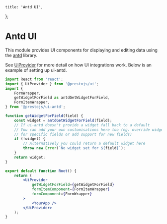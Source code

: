     title: 'Antd UI',
};

# Antd UI

This module provides UI components for displaying and editing data using the [antd](https://ant.design) library.

See [UiProvider](doc:UiProvider) for more detail on how UI integrations work. Below is an example
of setting up ui-antd.

```jsx
import React from 'react';
import { UiProvider } from '@prestojs/ui';
import {
    FormWrapper,
    getWidgetForField as antdGetWidgetForField,
    FormItemWrapper,
} from '@prestojs/ui-antd';

function getWidgetForField(field) {
    const widget = antdGetWidgetForField(field);
    // If ui-antd doesn't provide a widget fall back to a default
    // You can add your own customisations here too (eg. override widgets
    // for specific fields or add support for new fields)
    if (!widget) {
        // Alternatively you could return a default widget here
        throw new Error(`No widget set for ${field}`);
    }
    return widget;
}

export default function Root() {
    return (
        <UiProvider
            getWidgetForField={getWidgetForField}
            formItemComponent={FormItemWrapper}
            formComponent={FormWrapper}
        >
            <YourApp />
        </UiProvider>
    );
}
```
